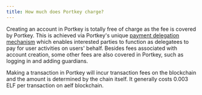 ```yaml
---
title: How much does Portkey charge?
---
```


Creating an account in Portkey is totally free of charge as the fee is covered by Portkey. This is achieved via Portkey's unique [payment delegation mechanism](/docs/How-does-Portkeys-payment-delegation-mechanism-work "") which enables interested parties to function as delegatees to pay for user activities on users' behalf. Besides fees associated with account creation, some other fees are also covered in Portkey, such as logging in and adding guardians.

Making a transaction in Portkey will incur transaction fees on the blockchain and the amount is determined by the chain itself. It generally costs 0.003 ELF per transaction on aelf blockchain.
